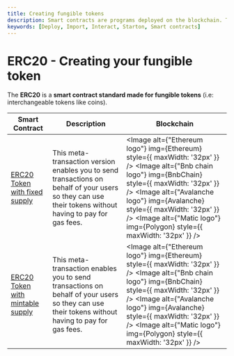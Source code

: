 ```yaml
---
title: Creating fungible tokens 
description: Smart contracts are programs deployed on the blockchain. Their functions are executed with transactions. Learn more about smart contracts with Starton.
keywords: [Deploy, Import, Interact, Starton, Smart contracts]
---
```




# ERC20 - Creating your fungible token

The **ERC20** is a **smart contract standard made for fungible tokens** (i.e: interchangeable tokens like coins).

| Smart Contract                                                              | Description                                                                                                                                             | Blockchain                                                                                                                                                                                                                                                                                                     |
| --------------------------------------------------------------------------- | ------------------------------------------------------------------------------------------------------------------------------------------------------- | -------------------------------------------------------------------------------------------------------------------------------------------------------------------------------------------------------------------------------------------------------------------------------------------------------------- |
| [ERC20 Token with fixed supply](/docs/smart-contract/erc20-fixed-meta)       | This meta-transaction version enables you to send transactions on behalf of your users so they can use their tokens without having to pay for gas fees. | <Image alt={"Ethereum logo"} img={Ethereum} style={{ maxWidth: '32px' }} /> <Image alt={"Bnb chain logo"} img={BnbChain} style={{ maxWidth: '32px' }} /> <Image alt={"Avalanche logo"} img={Avalanche} style={{ maxWidth: '32px' }} /> <Image alt={"Matic logo"} img={Polygon} style={{ maxWidth: '32px' }} /> |
| [ERC20 Token with mintable supply](/docs/smart-contract/erc20-mintable-meta) | This meta-transaction enables you to send transactions on behalf of your users so they can use their tokens without having to pay for gas fees.         | <Image alt={"Ethereum logo"} img={Ethereum} style={{ maxWidth: '32px' }} /> <Image alt={"Bnb chain logo"} img={BnbChain} style={{ maxWidth: '32px' }} /> <Image alt={"Avalanche logo"} img={Avalanche} style={{ maxWidth: '32px' }} /> <Image alt={"Matic logo"} img={Polygon} style={{ maxWidth: '32px' }} /> |
